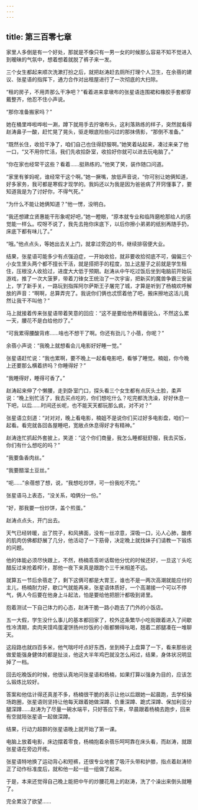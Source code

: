 ```yaml
---
---
---
```

title: 第三百零七章
---




家里人多倒是有一个好处，那就是不像只有一男一女的时候那么容易不知不觉进入到暧昧的气氛中，想着想着就脱了裤子来一发。

三个女生都起来顺次洗漱打扮之后，就把赵涛赶去厕所打理个人卫生，在余蓓的建议、张星语的指挥下，通力合作对出租屋进行了一次彻底的大扫除。

“租的房子，不用弄那么干净吧？”看着进来拿墩布的张星语连围裙和橡胶手套都穿戴整齐，他忍不住小声说。

“那你准备搬家吗？”

她在桶里哗啦哗啦一涮，蹲下就用手去拧墩布头，这利落熟练的样子，突然就看得赵涛鼻子一酸，赶忙晃了晃头，驱走眼底险些闪过的那抹倩影，“那倒不准备。”

“既然长住，收拾干净了，咱们自己也住得舒服啊。”她笑着站起来，凑过来亲了他一口，“又不用你忙活，我们先收拾卧室，收拾好你就可以进去玩电脑了。”

“你在家也经常干这些？看着……挺熟练的。”他笑了笑，装作随口问道。

“家里有爹妈呢，谁经常干这个啊。”她一撅嘴，放低声音说，“你可别让她俩知道，好多家务，我可都是寒假才现学的。我妈还以为我是因为爸爸病了开窍懂事了，要知道我是为了讨好你，不得气死。”

“为什么不能让她俩知道？”他一愣，没明白。

“我还想建立贤惠能干形象呢好吧，”她一瞪眼，“原本就专业和临阵磨枪那给人的感觉能一样么。哎呀不说了，我先去拖你床底下，以后你擦小弟弟的纸别再随手扔，床底下都有味儿了。”

“哦。”他点点头，等她出去关上门，就拿过旁边的书，继续排宿便大业。

结果，张星语可能多少有点强迫症，一开始收拾，就非要收拾彻底不可，偏偏三个小女生里头两个都不擅长干活，就是搭把手的程度，加上这屋子之前就是学生租住，压根没人收拾过，进度大大低于预期。赵涛从中午吃过饭后坐到电脑前开始玩游戏，推了一次大菠萝，带着刀锋女王统治了一次宇宙，把新买的魔兽争霸三安装上，学了新手关，一路玩到指挥阿尔萨斯王子屠完了城，才算是听到了杨楠欢呼解放的声音：“啊啊，总算弄完了。我说你们俩也忒惯着他了吧，搬床擦地这活儿竟然让我干不叫他？”

马上就接着传来张星语带着笑意的回应：“这不是要给他养精蓄锐么，不然这么累一天，腰花不是白给他炒了。”

“可我累得腰酸背疼……啥也不想干了啊。你还有劲儿？小蓓，你呢？”

余蓓小声说：“我晚上就想看会儿电影好好睡一觉。”

张星语赶忙说：“我也累啊，要不晚上一起看电影吧，看够了睡觉。楠姐，你今晚上还要那么横着挤吗？你睡得好？”

“我睡得好，睡得可香了。”

赵涛起来伸了个懒腰，走到卧室门口，探头看三个女生都有点灰头土脸，柔声说：“晚上别忙活了，我去买点吃的，你们想吃什么？吃完都洗洗澡，好好休息一下吧，以后……时间还长呢，也不能天天都玩那么疯，对不对？”

张星语立刻道：“对对对，晚上看电影，楠姐不是说你们买过好多电影盘，咱们一起看。看完就各回各屋睡吧，宽敞点休息得好才有精神。”

赵涛连忙抓起外套披上，笑道：“这个你们商量，我怎么睡都挺舒服，我去买饭，你们有什么想吃的吗？”

“我要鱼香肉丝。”

“我要醋溜土豆丝。”

“呃……”余蓓想了想，说，“我想吃炒饼，可一份我吃不完。”

张星语马上表态，“没关系，咱俩分一份。”

“好，那我要一份炒饼，盖个煎蛋。”

赵涛点点头，开门出去。

天气已经转暖，出了院子，和风拂面，没有一丝凉意，深吸一口，沁人心肺，酸疼的肌肉仿佛都舒展了几分，他活动了一下筋骨，决定晚上就找妹子们请教一下锻炼的问题。

他的体能必须尽快跟上，不然，杨楠乖乖听话帮他分忧的时候还好，一旦这丫头吃醋反过来抢着榨汁，那他一夜下来真是跟跑个三千米相差不远。

就算五一节后余蓓走了，剩下这俩可都是大胃王，谁也不是一两次高潮就能应付的主儿，杨楠耐力好，歇口气就能再来，张星语体质好，一个高潮接一个可以不停气，俩人今后要在他身上斗起法，怕是要给他把胆汁都吸到肾里。

抱着测试一下自己体力的心态，赵涛干脆一路小跑去了门外的小饭店。

五一大假，学生没什么事儿的基本都回家了，校外这条繁华小吃街跟着进入了间歇性冷清期，卖肉夹馍鸡蛋灌饼扬州炒饭的小贩都懒得吆喝，翘着二郎腿凑在一堆聊天。

这段路也就四百多米，他气喘吁吁点好东西，坐到椅子上盘算了一下，看来那些说做爱能强身健体的都是扯淡，他这大半年鸡巴就没怎么闲过，结果，身体状况明显掉了一档。

回去吃晚饭的时候，他很认真地问张星语和杨楠，如果打算以强身为目的，应该怎么锻炼比较好。

答案和他估计得还真差不多，杨楠很干脆的表示让他以后跟她一起晨跑，去学校操场跑圈，张星语则坚持让他每天跟着她做深蹲、负重深蹲、跪式深蹲、保加利亚分腿深蹲……赵涛为了尽量一碗水端平，只好答应下来，早晨跟着杨楠去跑步，回来有空就陪张星语一起做深蹲。

结果，行动力超群的张星语晚上就开始了第一课。

电脑上放着电影，床边摆着零食，杨楠抱着余蓓乐呵呵靠在床头看，而赵涛，就跟张星语在旁边开练。

张星语特地换了运动背心和短裤，还很专业地套了吸汗头带和护膝，指点着赵涛矫正了动作标准度后，就和他一起一组一组做了起来。

于是，本来还觉得自己晚上能把中午的炒腰花用上的赵涛，洗了个澡出来倒头就睡了。

完全累没了欲望……